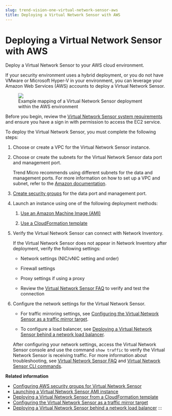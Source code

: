 ```yaml
---
slug: trend-vision-one-virtual-network-sensor-aws
title: Deploying a Virtual Network Sensor with AWS
---
```

# Deploying a Virtual Network Sensor with AWS

Deploy a Virtual Network Sensor to your AWS cloud environment.

If your security environment uses a hybrid deployment, or you do not have VMware or Microsoft Hyper-V in your environment, you can leverage your Amazon Web Services (AWS) accounts to deploy a Virtual Network Sensor.

<figure>
<img src="./images/AWS_VNS=GUID-6b88d3c8-219c-44c0-b5e7-4bed21f2ce11.webp" />
<figcaption>Example mapping of a Virtual Network Sensor deployment within the AWS environment</figcaption>
</figure>

Before you begin, review the [Virtual Network Sensor system requirements](network-sensor-sys-reqs.mdx) and ensure you have a sign in with permission to access the EC2 service.

To deploy the Virtual Network Sensor, you must complete the following steps:

1.  Choose or create a VPC for the Virtual Network Sensor instance.

2.  Choose or create the subnets for the Virtual Network Sensor data port and management port.

    Trend Micro recommends using different subnets for the data and management ports. For more information on how to set up a VPC and subnet, refer to the [Amazon documentation](https://docs.aws.amazon.com/index.mdx).

3.  [Create security groups](aws-security-groups-network-sensor.mdx) for the data port and management port.

4.  Launch an instance using one of the following deployment methods:

    1.  [Use an Amazon Machine Image (AMI)](launching-ami-instance.mdx)

    2.  [Use a CloudFormation template](deploy-vns-cf-template.mdx)

5.  Verify the Virtual Network Sensor can connect with Network Inventory.

    If the Virtual Network Sensor does not appear in Network Inventory after deployment, verify the following settings:

    - Network settings (NIC/vNIC setting and order)

    - Firewall settings

    - Proxy settings if using a proxy

    - Review the [Virtual Network Sensor FAQ](virtual-network-sensor-faqs.mdx) to verify and test the connection

6.  Configure the network settings for the Virtual Network Sensor.

    - For traffic mirroring settings, see [Configuring the Virtual Network Sensor as a traffic mirror target](network-sensor-traffic-mirror.mdx).

    - To configure a load balancer, see [Deploying a Virtual Network Sensor behind a network load balancer](network-behind-load-balancer.mdx).

    After configuring your network settings, access the Virtual Network Sensor console and use the command `show traffic` to verify the Virtual Network Sensor is receiving traffic. For more information about troubleshooting, see [Virtual Network Sensor FAQ](virtual-network-sensor-faqs.mdx) and [Virtual Network Sensor CLI commands](virtual-network-sensor-cli-commands.mdx).

**Related information**

- [Configuring AWS security groups for Virtual Network Sensor](aws-security-groups-network-sensor.md "Prepare security groups before deploying the instance to ensure properly configured rules for the data port and management port.")
- [Launching a Virtual Network Sensor AMI instance](launching-ami-instance.md "Use an Amazon Machine Image (AMI) to deploy a Virtual Network Sensor to your cloud environment.")
- [Deploying a Virtual Network Sensor from a CloudFormation template](deploy-vns-cf-template.md "Use a CloudFormation template to deploy a Virtual Network Sensor to your cloud environment.")
- [Configuring the Virtual Network Sensor as a traffic mirror target](network-sensor-traffic-mirror.md "Configure your Virtual Network Sensor instance to receive mirrored traffic.")
- [Deploying a Virtual Network Sensor behind a network load balancer](network-behind-load-balancer.md "Configure your Virtual Network Sensor instance for use with a network load balancer (NLB).")
:::
